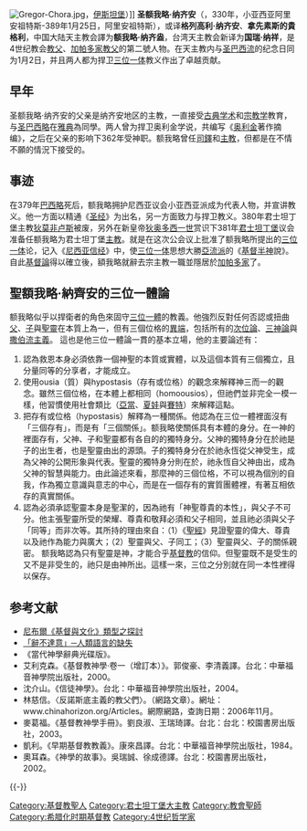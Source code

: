 [[File:Gregor-Chora.jpg|thumb]]，[[伊斯坦堡|伊斯坦堡]]）]]
'''圣额我略·纳齐安'''（{{lang-el|Γρηγόριος ὁ Ναζιανζηνός}}，330年，小亚西亚阿里安祖特斯-389年1月25日，阿里安祖特斯），或译'''格列高利·纳齐安'''、'''拿先素斯的貴格利'''，中国大陆天主教会譯为'''额我略·纳齐盎'''，台湾天主教会新译为'''国瑞·纳祥'''，是4世纪教会[[教父|教父]]、[[加帕多家教父|加帕多家教父]]的第二號人物。在天主教内与[[圣巴西流|圣巴西流]]的纪念日同为1月2日，并且两人都为捍卫[[三位一体|三位一体]]教义作出了卓越贡献。

== 早年 ==
圣额我略‧纳齐安的父亲是纳齐安地区的主教，一直接受[[古典|古典]][[学术|学术]]和[[宗教学|宗教学]]教育，与[[圣巴西略|圣巴西略]]在[[雅典|雅典]]為同學。两人曾为捍卫奥利金学说，共编写《[[奥利金|奥利金]]著作摘编》，之后在父亲的影响下362年受神职。额我略曾任[[司鐸|司鐸]]和[[主教|主教]]，但都是在不情不願的情況下接受的。

== 事迹 ==
在379年[[巴西略|巴西略]]死后，额我略拥护尼西亚议会小亚西亚派成为代表人物，并宣讲教义。他一方面以精通《[[圣经|圣经]]》为出名，另一方面致力与捍卫教义。380年君士坦丁堡主教[[狄莫非卢斯|狄莫非卢斯]]被废，另外在新皇帝[[狄奥多西一世|狄奥多西一世]]赏识下381年[[君士坦丁堡|君士坦丁堡]]议会准备任额我略为君士坦丁堡[[主教|主教]]。就是在这次公会议上批准了额我略所提出的[[三位一体|三位一体]]论，记入《[[尼西亚信经|尼西亚信经]]》中，使[[三位一体|三位一体]]思想大勝[[亞流派|亞流派]]的《[[基督|基督]][[半神|半神]]說》。自此[[基督論|基督論]]得以確立後，額我略就辭去宗主教一職並隱居於[[加帕多家|加帕多家]]了。

== 聖額我略·納齊安的三位一體論 ==
额我略似乎以捍衛者的角色來固守[[三位一體|三位一體]]的教義。他強烈反對任何否認或扭曲[[聖父|父]]、[[聖子|子]]與[[聖靈|聖靈]]在本質上為一，但有三個位格的[[異端|異端]]，包括所有的[[次位論|次位論]]、[[三神論|三神論]]與[[撒伯流主義|撒伯流主義]]。 這也是他三位一體論一貫的基本立場，他的主要論述有：
# 認為救恩本身必須依靠一個神聖的本質或實體，以及這個本質有三個獨立，且分量同等的分享者，才能成立。 
# 使用ousia（質）與hypostasis（存有或位格）的觀念來解釋神三而一的觀念。雖然三個位格，在本體上都相同（homoousios），但祂們並非完全一模一樣，他習慣使用社會類比（[[亞當|亞當]]、[[夏娃|夏娃]]與[[賽特|賽特]]）來解釋這點。 
# 把存有或位格（hypostasis）解釋為一種關係。他認為在三位一體裡面沒有「三個存有」，而是有「三個關係」。额我略使關係具有本體的身分。在一神的裡面存有，父神、子和聖靈都有各自的的獨特身分。父神的獨特身分在於祂是子的出生者，也是聖靈由出的源頭。子的獨特身分在於祂永恆從父神受生，成為父神的公開形象與代表。聖靈的獨特身分則在於，祂永恆自父神由出，成為父神的智慧與能力。由此論述來看，那麼神的三個位格，不可以視為個別的自我，作為獨立意識與意志的中心，而是在一個存有的實質團體裡，有著互相依存的真實關係。 
# 認為必須承認聖靈本身是聖潔的，因為祂有「神聖尊貴的本性」，與父子不可分。他主張聖靈所受的榮耀、尊貴和敬拜必須和父子相同，並且祂必須與父子「同等」而非次等。其所持的理由來自：（1）《[[聖經|聖經]]》見證聖靈的偉大、尊貴以及祂作為能力與廣大；（2）聖靈與父、子同工；（3）聖靈與父、子的關係親密。 额我略認為只有聖靈是神，才能合乎[[基督教|基督教]]的信仰。但聖靈既不是受生的又不是非受生的，祂只是由神所出。這樣一來，三位之分別就在同一本性裡得以保存。

== 参考文献 ==
{{Reflist}}
* [https://web.archive.org/web/20070312044346/http://www.ttcs.org.tw/~church/24.1/01.htm 尼布爾《基督與文化》類型之探討]
* [https://web.archive.org/web/20070208143501/http://defenseoftruth.tychurch.org.tw/triune/chapter6.htm#Trinitas 「辭不達意」─人類語言的缺失]
* 《當代神學辭典光碟版》。
* 艾利克森。《基督教神學‧卷一（增訂本）》。郭俊豪、李清義譯。台北：中華福音神學院出版社，2000。
* 沈介山。《信徒神學》。台北：中華福音神學院出版社，2004。
* 林慈信。〈反諾斯底主義的教父們〉。（網路文章）。網址：www.chinahorizon.org/Articles。網際網路，查詢日期：2006年11月。
* 麥葛福。《基督教神學手冊》。劉良淑、王瑞琦譯。台北：台北：校園書房出版社，2003。
* 凱利。《早期基督教教義》。康來昌譯。台北：中華福音神學院出版社，1984。
* 奧耳森。《神學的故事》。吳瑞誠、徐成德譯。台北：校園書房出版社，2002。

{{-}}
{{普世牧首}}
{{天主教}}

{{天主教聖人}}
{{Authority control}}
[[Category:基督教聖人|Category:基督教聖人]]
[[Category:君士坦丁堡大主教|Category:君士坦丁堡大主教]]
[[Category:教會聖師|Category:教會聖師]]
[[Category:希腊化时期基督教|Category:希腊化时期基督教]]
[[Category:4世纪哲学家|Category:4世纪哲学家]]